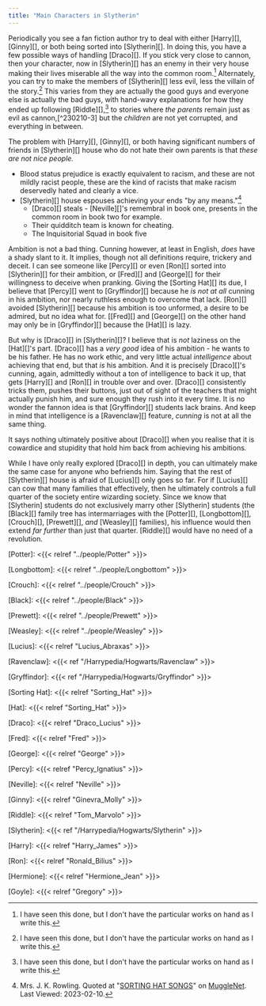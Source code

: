 ```yaml
---
title: "Main Characters in Slytherin"
---
```


Periodically you see a fan fiction author try to deal with either [Harry][],
[Ginny][], or both being sorted into [Slytherin][].  In doing this, you have a
few possible ways of handling [Draco][].  If you stick very close to cannon, then
your character, now in [Slytherin][] has an enemy in their very house making
their lives miserable all the way into the common room.[^230210-1]
Alternately, you can try to make the members of [Slytherin][] less evil, less
the villain of the story.[^230210-2]  This varies from they are actually the
good guys and everyone else is actually the bad guys, with hand-wavy
explanations for how they ended up following [Riddle][],[^230210-2] to stories
where *the parents* remain just as evil as cannon,[^230210-3] but the
*children* are not yet corrupted, and everything in between.

The problem with [Harry][], [Ginny][], or both having significant numbers of
friends in [Slytherin][] house who do not hate their own parents is that *these
are not nice people.*  

* Blood status prejudice is exactly equivalent to racism, and these are not
  mildly racist people, these are the kind of racists that make racism
  deservedly hated and clearly a vice. 
* [Slytherin][] house espouses achieving your ends "by any means."[^230210-4] 
  * [Draco][] steals - [Neville][]'s remembral in book one, presents in the common room in book two for example. 
  * Their quidditch team is known for cheating.
  * The Inquisitorial Squad in book five

Ambition is not a bad thing.  Cunning however, at least in English, *does* have
a shady slant to it.  It implies, though not all definitions require, trickery
and deceit.  I can see someone like [Percy][] or even [Ron][] sorted into
[Slytherin][] for their ambition, or [Fred][] and [George][] for their
willingness to deceive when pranking.  Giving the [Sorting Hat][] its due, I
believe that [Percy][] went to [Gryffindor][] because he *is not at all*
cunning in his ambition, nor nearly ruthless enough to overcome that lack.
[Ron][] avoided [Slytherin][] because his ambition is too unformed, a desire to
be admired, but no idea what for.  [[Fred][] and [George][] on the other hand
may only be in [Gryffindor][] because the [Hat][] is lazy.

But why is [Draco][] in [Slytherin][]?  I believe that is *not* laziness on the
[Hat][]'s part.  [Draco][] has a *very good* idea of his ambition - he wants to
be his father.  He has no work ethic, and very little actual *intelligence*
about achieving that end, but that *is* his ambition.  And it is precisely
[Draco][]'s cunning, again, admittedly without a ton of intelligence to back it
up, that gets [Harry][] and [Ron][] in trouble over and over.  [Draco][]
consistently tricks them, pushes their buttons, just out of sight of the
teachers that might actually punish him, and sure enough they rush into it
every time.  It is no wonder the fannon idea is that [Gryffindor][] students
lack brains.  And keep in mind that intelligence is a [Ravenclaw][] feature,
*cunning* is not at all the same thing.

It says nothing ultimately positive about [Draco][] when you realise that it is
cowardice and stupidity that hold him back from achieving his ambitions.  

While I have only really explored [Draco][] in depth, you can ultimately make
the same case for anyone who befriends him.  Saying that the rest of
[Slytherin][] house is afraid of [Lucius][] only goes so far.  For if
[Lucius][] can cow that many families that effectively, then he ultimately
controls a full quarter of the society entire wizarding society.   Since we
know that [Slytherin] students do not exclusively marry other [Slytherin]
students (the [Black][] family tree has intermarriages with the [Potter][],
[Longbottom][], [Crouch][], [Prewett][], *and* [Weasley][] families), his
influence would then extend *far further* than just that quarter.  [Riddle][]
would have no need of a revolution.

[Potter]: <{{< relref "../people/Potter" >}}>

[Longbottom]: <{{< relref "../people/Longbottom" >}}>

[Crouch]: <{{< relref "../people/Crouch" >}}>

[Black]: <{{< relref "../people/Black" >}}>

[Prewett]: <{{< relref "../people/Prewett" >}}>

[Weasley]: <{{< relref "../people/Weasley" >}}>

[Lucius]: <{{< relref "Lucius_Abraxas" >}}>

[Ravenclaw]: <{{< ref "/Harrypedia/Hogwarts/Ravenclaw" >}}>

[Gryffindor]: <{{< ref "/Harrypedia/Hogwarts/Gryffindor" >}}>

[Sorting Hat]: <{{< relref "Sorting_Hat" >}}>

[Hat]: <{{< relref "Sorting_Hat" >}}>

[Draco]: <{{< relref "Draco_Lucius" >}}>

[Fred]: <{{< relref "Fred" >}}>

[George]: <{{< relref "George" >}}>

[Percy]: <{{< relref "Percy_Ignatius" >}}>

[Neville]: <{{< relref "Neville" >}}>

[Ginny]: <{{< relref "Ginevra_Molly" >}}>

[Riddle]: <{{< relref "Tom_Marvolo" >}}>

[Slytherin]: <{{< ref "/Harrypedia/Hogwarts/Slytherin" >}}>

[Harry]: <{{< relref "Harry_James" >}}>

[Ron]: <{{< relref "Ronald_Bilius" >}}>

[Hermione]: <{{< relref "Hermione_Jean" >}}>

[Goyle]: <{{< relref "Gregory" >}}>

[^230210-4]: Mrs. J. K. Rowling. Quoted at "[SORTING HAT SONGS][]" on [MuggleNet][]. Last Viewed: 2023-02-10.

[SORTING HAT SONGS]: <https://www.mugglenet.com/harry-potter/little-things-harry-potter/sorting-hat-songs/>

[MuggleNet]: <https://www.mugglenet.com>

[^230210-1]: I have seen this done, but I don't have the particular works on hand as I write this.

[^230210-2]: I have seen this done, but I don't have the particular works on hand as I write this.
